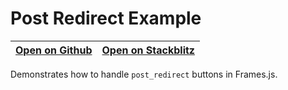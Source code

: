 # Post Redirect Example

| [Open on Github](https://github.com/framesjs/frames.js/tree/main/templates/next-starter-with-examples/app/examples/new-api-post-redirect/page.tsx) | [Open on Stackblitz](https://stackblitz.com/github/framesjs/frames.js/tree/main/templates/next-starter-with-examples?file=app%2Fexamples%2Fnew-api-post-redirect%2Fpage.tsx&initialpath=%2Fexamples%2Fnew-api-post-redirect) |
| -------------------------------------------------------------------------------------------------------------------------------------------------- | ---------------------------------------------------------------------------------------------------------------------------------------------------------------------------------------------------------------------------- |

Demonstrates how to handle `post_redirect` buttons in Frames.js.
